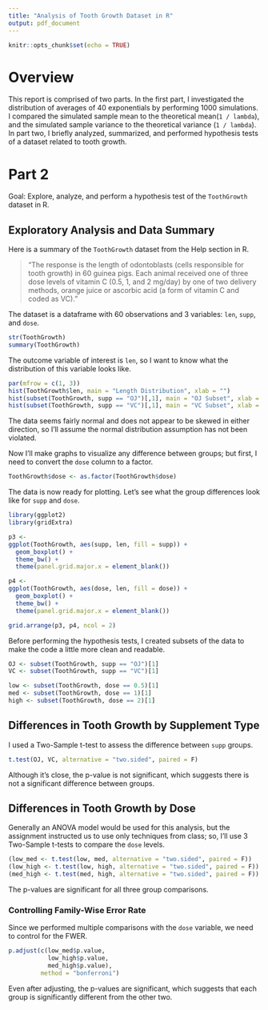 ```yaml
---
title: "Analysis of Tooth Growth Dataset in R"
output: pdf_document
---
```


```r
knitr::opts_chunk$set(echo = TRUE)
```

# Overview 
This report is comprised of two parts. In the first part, I investigated the distribution of averages of 40 exponentials by performing 1000 simulations. I compared the simulated sample mean to the theoretical mean(`1 / lambda`), and the simulated sample variance to the theoretical variance (`1 / lambda`). In part two, I briefly analyzed, summarized, and performed hypothesis tests of a dataset related to tooth growth. 

# Part 2
Goal: Explore, analyze, and perform a hypothesis test of the `ToothGrowth` dataset in R.

## Exploratory Analysis and Data Summary
Here is a summary of the `ToothGrowth` dataset from the Help section in R.

> "The response is the length of odontoblasts (cells responsible for tooth growth) in 60 guinea pigs. Each animal received one of three dose levels of vitamin C (0.5, 1, and 2 mg/day) by one of two delivery methods, orange juice or ascorbic acid (a form of vitamin C and coded as VC)."

The dataset is a dataframe with 60 observations and 3 variables: `len`, `supp`, and `dose`. 

```r
str(ToothGrowth)
summary(ToothGrowth)
```

The outcome variable of interest is `len`, so I want to know what the distribution of this variable looks like. 

```r
par(mfrow = c(1, 3))
hist(ToothGrowth$len, main = "Length Distribution", xlab = "")
hist(subset(ToothGrowth, supp == "OJ")[,1], main = "OJ Subset", xlab = "")
hist(subset(ToothGrowth, supp == "VC")[,1], main = "VC Subset", xlab = "")
```

The data seems fairly normal and does not appear to be skewed in either direction, so I'll assume the normal distribution assumption has not been violated.

Now I'll make graphs to visualize any difference between groups; but first, I need to convert the `dose` column to a factor. 

```r
ToothGrowth$dose <- as.factor(ToothGrowth$dose)
```

The data is now ready for plotting. Let's see what the group differences look like for `supp` and `dose`.

```r
library(ggplot2)
library(gridExtra)

p3 <- 
ggplot(ToothGrowth, aes(supp, len, fill = supp)) + 
  geom_boxplot() +
  theme_bw() +
  theme(panel.grid.major.x = element_blank()) 

p4 <- 
ggplot(ToothGrowth, aes(dose, len, fill = dose)) +
  geom_boxplot() + 
  theme_bw() +
  theme(panel.grid.major.x = element_blank())

grid.arrange(p3, p4, ncol = 2)
```

Before performing the hypothesis tests, I created subsets of the data to make the code a little more clean and readable.

```r
OJ <- subset(ToothGrowth, supp == "OJ")[1]
VC <- subset(ToothGrowth, supp == "VC")[1]

low <- subset(ToothGrowth, dose == 0.5)[1]
med <- subset(ToothGrowth, dose == 1)[1]
high <- subset(ToothGrowth, dose == 2)[1]
```

## Differences in Tooth Growth by Supplement Type
I used a Two-Sample t-test to assess the difference between `supp` groups.

```r
t.test(OJ, VC, alternative = "two.sided", paired = F)
```

Although it's close, the p-value is not significant, which suggests there is not a significant difference between groups.

## Differences in Tooth Growth by Dose
Generally an ANOVA model would be used for this analysis, but the assignment instructed us to use only techniques from class; so, I'll use 3 Two-Sample t-tests to compare the `dose` levels. 

```r
(low_med <- t.test(low, med, alternative = "two.sided", paired = F))
(low_high <- t.test(low, high, alternative = "two.sided", paired = F))
(med_high <- t.test(med, high, alternative = "two.sided", paired = F))
```

The p-values are significant for all three group comparisons.

### Controlling Family-Wise Error Rate
Since we performed multiple comparisons with the `dose` variable, we need to control for the FWER.

```r
p.adjust(c(low_med$p.value,
           low_high$p.value,
           med_high$p.value),
         method = "bonferroni")
```

Even after adjusting, the p-values are significant, which suggests that each group is significantly different from the other two.